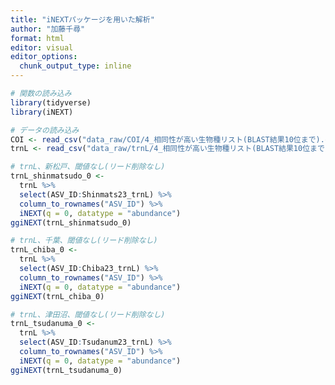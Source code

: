 ```yaml
---
title: "iNEXTパッケージを用いた解析"
author: "加藤千尋"
format: html
editor: visual
editor_options: 
  chunk_output_type: inline
---
```


```r
# 関数の読み込み
library(tidyverse)
library(iNEXT)

# データの読み込み
COI <- read_csv("data_raw/COI/4_相同性が高い生物種リスト(BLAST結果10位まで).csv")
trnL <- read_csv("data_raw/trnL/4_相同性が高い生物種リスト(BLAST結果10位まで).csv")
```

```r
# trnL、新松戸、閾値なし(リード削除なし)
trnL_shinmatsudo_0 <-
  trnL %>%
  select(ASV_ID:Shinmats23_trnL) %>%
  column_to_rownames("ASV_ID") %>%
  iNEXT(q = 0, datatype = "abundance")
ggiNEXT(trnL_shinmatsudo_0)
```

```r
# trnL、千葉、閾値なし(リード削除なし)
trnL_chiba_0 <-
  trnL %>%
  select(ASV_ID:Chiba23_trnL) %>%
  column_to_rownames("ASV_ID") %>%
  iNEXT(q = 0, datatype = "abundance")
ggiNEXT(trnL_chiba_0)
```

```r
# trnL、津田沼、閾値なし(リード削除なし)
trnL_tsudanuma_0 <-
  trnL %>%
  select(ASV_ID:Tsudanum23_trnL) %>%
  column_to_rownames("ASV_ID") %>%
  iNEXT(q = 0, datatype = "abundance")
ggiNEXT(trnL_tsudanuma_0)
```
